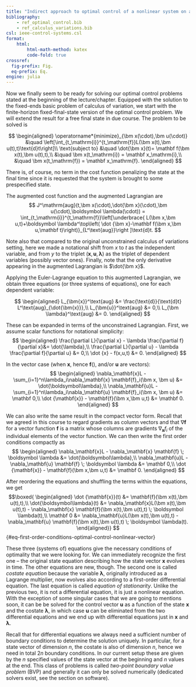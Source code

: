 ```yaml
---
title: "Indirect approach to optimal control of a nonlinear system on a finite time horizon"
bibliography: 
    - ref_optimal_control.bib
    - ref_calculus_variations.bib
csl: ieee-control-systems.csl
format:
    html:
        html-math-method: katex
        code-fold: true
crossref:
  fig-prefix: Fig. 
  eq-prefix: Eq.
engine: julia
---
```


Now we finally seem to be ready for solving our optimal control problems stated at the beginning of the lecture/chapter. Equipped with the solution to the fixed-ends basic problem of calculus of variation, we start with the finite-horizon fixed-final-state version of the optimal control problem. We will extend the result for a free final state in due course. The problem to be solved is

$$
\begin{aligned}
 \operatorname*{minimize}_{\bm x(\cdot),\bm u(\cdot)} &\quad \left[\int_{t_\mathrm{i}}^{t_\mathrm{f}}L(\bm x(t),\bm u(t),t)\text{d}t\right]\\
\text{subject to} &\quad \dot{\bm x}(t)= \mathbf f(\bm x(t),\bm u(t),t),\\ 
&\quad \bm x(t_\mathrm{i}) = \mathbf x_\mathrm{i},\\
&\quad \bm x(t_\mathrm{f}) = \mathbf x_\mathrm{f}.
\end{aligned}
$$

There is, of course, no term in the cost function penalizing the state at the final time since it is requested that the system is brought to some prespecified state.

The augmented cost function and the augmented Lagrangian are
$$
 J^\mathrm{aug}(t,\bm x(\cdot),\dot{\bm x}(\cdot),\bm u(\cdot),\boldsymbol \lambda(\cdot)) = \int_{t_\mathrm{i}}^{t_\mathrm{f}}\left[\underbrace{ L(\bm x,\bm u,t)+\boldsymbol \lambda^\top\left( \dot {\bm x}-\mathbf f(\bm x,\bm u,\mathbf t)\right)}_{L^\text{aug}}\right ]\text{d}t.
$$

Note also that compared to the original unconstrained calculus of variations setting, here we made a notational shift from $x$ to $t$ as the independent variable, and from $y$ to the triplet $(\bm x,\bm u,\bm \lambda)$ as the triplet of dependent variables (possibly vector ones). Finally, note that the only derivative appearing in the augmented Lagrangian is $\dot{\bm x}$.

Applying the Euler-Lagrange equation to this augmented Lagrangian, we obtain three equations (or three systems of equations), one for each dependent variable:

$$
\begin{aligned}
L_{\bm{x}}^\text{aug} &= \frac{\text{d}}{\text{d}t} L^\text{aug}_{\dot{\bm{x}}},\\ 
L_{\bm{u}}^\text{aug} &= 0,\\
L_{\bm \lambda}^\text{aug} &= 0.
\end{aligned}
$$

These can be expanded in terms of the unconstrained Lagrangian. First, we assume scalar functions for notational simplicity: 
$$
\begin{aligned}
\frac{\partial L}{\partial x} - \lambda \frac{\partial f}{\partial x}&= \dot{\lambda},\\ 
\frac{\partial L}{\partial u} - \lambda \frac{\partial f}{\partial u} &= 0,\\
\dot {x} - f(x,u,t) &= 0.
\end{aligned}
$$

In the vector case (when $\bm x$, hence $\mathbf f()$, and/or $\bm u$ are vectors): 
$$
\begin{aligned}
\nabla_\mathbf{x}L - \sum_{i=1}^n\lambda_i\nabla_\mathbf{x} \mathbf{f}_i(\bm x, \bm u) &= \dot{\boldsymbol\lambda},\\ 
\nabla_\mathbf{u}L - \sum_{i=1}^n\lambda_i\nabla_\mathbf{u} \mathbf{f}_i(\bm x, \bm u) &= \mathbf 0,\\
\dot {\mathbf{x}} - \mathbf{f}(\bm x,\bm u,t) &= \mathbf 0.
\end{aligned}
$$

We can also write the same result in the compact vector form. Recall that we agreed in this course to regard gradients as column vectors and that $\nabla \mathbf f$ for a vector function $\mathbf{f}$ is a matrix whose columns are gradients $\nabla_\mathbf{x} f_i$ of the individual elements of the vector function. We can then write the first order conditions compactly as 
$$
\begin{aligned}
\nabla_\mathbf{x}L - \nabla_\mathbf{x} \mathbf{f} \; \boldsymbol \lambda &= \dot{\boldsymbol\lambda},\\ 
\nabla_\mathbf{u}L - \nabla_\mathbf{u} \mathbf{f} \; \boldsymbol \lambda &= \mathbf 0,\\
\dot {\mathbf{x}} - \mathbf{f}(\bm x,\bm u,t) &= \mathbf 0.
\end{aligned}
$$

After reordering the equations and shuffling the terms within the equations, we get
$$\boxed{
\begin{aligned}
\dot {\mathbf{x}}(t) &= \mathbf{f}(\bm x(t),\bm u(t),t),\\
\dot{\boldsymbol\lambda}(t) &= \nabla_\mathbf{x}L(\bm x(t),\bm u(t),t) - \nabla_\mathbf{x} \mathbf{f}(\bm x(t),\bm u(t),t) \; \boldsymbol \lambda(t),\\ 
\mathbf 0 &= \nabla_\mathbf{u}L(\bm x(t),\bm u(t),t) - \nabla_\mathbf{u} \mathbf{f}(\bm x(t),\bm u(t),t) \; \boldsymbol \lambda(t).
\end{aligned}}
$${#eq-first-order-conditions-optimal-control-nonlinear-vector}

These three (systems of) equations give the necessary conditions of optimality that we were looking for. We can immediately recognize the first one – the original state equation describing how the state vector $\bm{x}$ evolves in time. The other equations are new, though. The second one is called *costate equation* because the variable $\bm\lambda$, originally introduced as a Lagrange multiplier, now evolves also according to a first-order differential equation. The last equation is called *equation of stationarity*. Unlike the previous two, it is not a differential equation, it is just a nonlinear equation. With the exception of some singular cases that we are going to mentions soon, it can be be solved for the control vector $\bm u$ as a function of the state $\bm x$ and the costate $\bm \lambda$, in which case $\bm u$ can be eliminated from the two differential equations and we end up with differential equations just in $\bm{x}$ and $\bm\lambda$. 

Recall that for differential equations we always need a sufficient number of boundary conditions to determine the solution uniquely. In particular, for a state vector of dimension $n$, the costate is also of dimension $n$, hence we need in total $2n$ boundary conditions. In our current setup these are given by the $n$ specified values of the state vector at the beginning and $n$ values at the end. This class of problems is called *two-point boundary value problem* (BVP) and generally it can only be solved numerically (dedicated solvers exist, see the section on software).